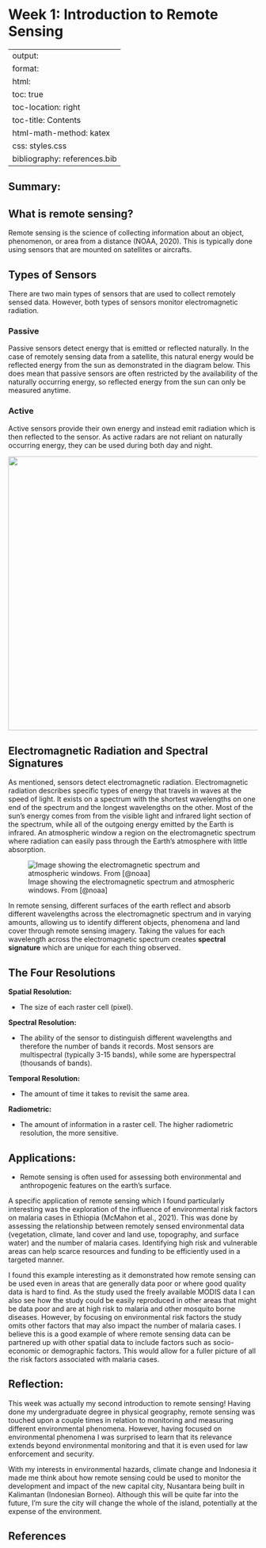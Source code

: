 # Week 1: Introduction to Remote Sensing

---
output:
  format:
  html:
toc: true
toc-location: right
toc-title: Contents
html-math-method: katex
css: styles.css
bibliography: references.bib
---

## **Summary:**

## **What is remote sensing?**

Remote sensing is the science of collecting information about an object, phenomenon, or area from a distance (NOAA, 2020). This is typically done using sensors that are mounted on satellites or aircrafts.

## **Types of Sensors**

There are two main types of sensors that are used to collect remotely sensed data. However, both types of sensors monitor electromagnetic radiation.

### **Passive**

Passive sensors detect energy that is emitted or reflected naturally. In the case of remotely sensing data from a satellite, this natural energy would be reflected energy from the sun as demonstrated in the diagram below. This does mean that passive sensors are often restricted by the availability of the naturally occurring energy, so reflected energy from the sun can only be measured anytime.

### **Active**

Active sensors provide their own energy and instead emit radiation which is then reflected to the sensor. As active radars are not reliant on naturally occurring energy, they can be used during both day and night.

![](images/Screenshot%202024-01-22%20130949.png){fig-align="center" width="553"}

## **Electromagnetic Radiation and Spectral Signatures**

As mentioned, sensors detect electromagnetic radiation. Electromagnetic radiation describes specific types of energy that travels in waves at the speed of light. It exists on a spectrum with the shortest wavelengths on one end of the spectrum and the longest wavelengths on the other. Most of the sun's energy comes from from the visible light and infrared light section of the spectrum, while all of the outgoing energy emitted by the Earth is infrared. An atmospheric window a region on the electromagnetic spectrum where radiation can easily pass through the Earth's atmosphere with little absorption.

![Image showing the electromagnetic spectrum and atmospheric windows. From [@noaa]](atmospheric_window_EM_spectrum.png){#fig-ems}

In remote sensing, different surfaces of the earth reflect and absorb different wavelengths across the electromagnetic spectrum and in varying amounts, allowing us to identify different objects, phenomena and land cover through remote sensing imagery. Taking the values for each wavelength across the electromagnetic spectrum creates **spectral signature** which are unique for each thing observed.

## **The Four Resolutions**

**Spatial Resolution:**

-   The size of each raster cell (pixel). 

**Spectral Resolution:**

-   The ability of the sensor to distinguish different wavelengths and therefore the number of bands it records. Most sensors are multispectral (typically 3-15 bands), while some are hyperspectral (thousands of bands).

**Temporal Resolution:**

-   The amount of time it takes to revisit the same area.

**Radiometric:**

-   The amount of information in a raster cell. The higher radiometric resolution, the more sensitive.

## **Applications:**

-   Remote sensing is often used for assessing both environmental and anthropogenic features on the earth's surface.

A specific application of remote sensing which I found particularly interesting was the exploration of the influence of environmental risk factors on malaria cases in Ethiopia (McMahon et al., 2021). This was done by assessing the relationship between remotely sensed environmental data (vegetation, climate, land cover and land use, topography, and surface water) and the number of malaria cases. Identifying high risk and vulnerable areas can help scarce resources and funding to be efficiently used in a targeted manner.

I found this example interesting as it demonstrated how remote sensing can be used even in areas that are generally data poor or where good quality data is hard to find. As the study used the freely available MODIS data I can also see how the study could be easily reproduced in other areas that might be data poor and are at high risk to malaria and other mosquito borne diseases. However, by focusing on environmental risk factors the study omits other factors that may also impact the number of malaria cases. I believe this is a good example of where remote sensing data can be partnered up with other spatial data to include factors such as socio-economic or demographic factors. This would allow for a fuller picture of all the risk factors associated with malaria cases.

## **Reflection:**

This week was actually my second introduction to remote sensing! Having done my undergraduate degree in physical geography, remote sensing was touched upon a couple times in relation to monitoring and measuring different environmental phenomena. However, having focused on environmental phenomena I was surprised to learn that its relevance extends beyond environmental monitoring and that it is even used for law enforcement and security.

With my interests in environmental hazards, climate change and Indonesia it made me think about how remote sensing could be used to monitor the development and impact of the new capital city, Nusantara being built in Kalimantan (Indonesian Borneo). Although this will be quite far into the future, I'm sure the city will change the whole of the island, potentially at the expense of the environment.

## References

